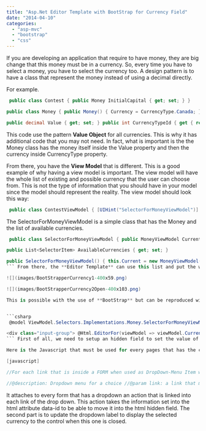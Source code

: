 ```yaml
---
title: "Asp.Net Editor Template with BootStrap for Currency Field"
date: "2014-04-10"
categories: 
  - "asp-mvc"
  - "bootstrap"
  - "css"
---
```


If you are developing an application that require to have money, they are big change that this money must be in a currency. So, every time you have to select a money, you have to select the currency too. A design pattern is to have a class that represent the money instead of using a decimal directly.

For example.


```csharp
 public class Contest { public Money InitialCapital { get; set; } }

public class Money { public Money() { Currency = CurrencyType.Canada; }

public decimal Value { get; set; } public int CurrencyTypeId { get { return this.Currency.Id; } set { this.Currency = CurrencyType.GetFromId(value); } } /// <summary> /// This is ignored by EntityFramework /// </summary> public CurrencyType Currency { get; set; } } 
```

This code use the pattern **Value Object** for all currencies. This is why it has additional code that you may not need. In fact, what is important is the the Money class has the money itself inside the Value property and then the currency inside CurrencyType property.

From there, you have the **View Model** that is different. This is a good example of why having a view model is important. The view model will have the whole list of existing and possible currency that the user can choose from. This is not the type of information that you should have in your model since the model should represent the reality. The view model should look this way:


```csharp
 public class ContestViewModel { [UIHint("SelectorForMoneyViewModel")] public SelectorForMoneyViewModel InitialCapital { get; set; } } 
```

The SelectorForMoneyViewModel is a simple class that has the Money and the list of available currencies.


```csharp
 public class SelectorForMoneyViewModel { public MoneyViewModel Current { get; set; }

public List<SelectorItem> AvailableCurrencies { get; set; }

public SelectorForMoneyViewModel() { this.Current = new MoneyViewModel(); this.AvailableCurrencies = new List<SelectorItem>(); } } 
``` From there, the **Editor Template** can use this list and put the whole list into the currency drop down. The result should look like the following picture. The first image is the control when not open and the second picture when the user click the currency field.

![](images/BootStrapperCurrency1-400x59.png)

![](images/BootStrapperCurrency2Open-400x103.png)

This is possible with the use of **BootStrap** but can be reproduced without it. I am using BootStrap because because it is available by default with Asp.Net MVC since version 5.


```csharp
 @model ViewModel.Selectors.Implementations.Money.SelectorForMoneyViewModel

<div class="input-group"> @Html.EditorFor(viewModel => viewModel.Current.Value) @Html.HiddenFor(viewModel => viewModel.Current.Currency.Id) <div class="input-group-btn"> <button type="button" class="btn btn-default dropdown-toggle" data-toggle="dropdown">@Model.Current.Currency.DisplayText<span class="caret"></span></button> <ul class="dropdown-menu pull-right"> @foreach (var currency in Model.AvailableCurrencies) { <li><a href="#" data-id="@currency.Id">@currency.DisplayText</a></li> } </ul> </div><!-- /btn-group --> </div><!-- /input-group --> 
``` First of all, we need to setup an hidden field to set the value of the selected currency. This would require some JavaScript to set from the the dropdown value into the hidden field that will be sent to the server. The first EditorFirst is important because it shows the value. The rest of the code is the drop down that is set at the right of the textbox of the decimal value.

Here is the Javascript that must be used for every pages that has the component.

[javascript]

//For each link that is inside a FORM when used as DropDown-Menu Item we want to be able //to click an element and set this one as the visual one. We also set the value of the selected //item into the hidden field of the selected dropdown to have this value pushed to the server. $('form').on('click', '.dropdown-menu>li>a', function () { return dropdownMenuLinkAction($(this)); } );

//@description: Dropdown menu for a choice //@param link: a link that must be under the dropdown-menu function dropdownMenuLinkAction(link) { //Current link information var htmlLink = $(link); var clickedId = htmlLink.attr('data-id'); var clickedDisplayName = htmlLink.html(); var controlContainer = htmlLink.closest('.input-group'); //Change the hidden field (should only have one) controlContainer.find(':hidden').each( function () { $(this).val(clickedId); } ); //Change the visual of the dropdown (should only have one) controlContainer.find('.dropdown-toggle').each( function () { var htmlDropDown = $(this); var currentFullHtml = htmlDropDown.html(); var toRemove = htmlDropDown.text(); var toWriteBack = currentFullHtml.replace(toRemove, ""); htmlDropDown.html(clickedDisplayName + " " + toWriteBack); } ); $(this).dropdown("toggle"); //Close the menu once clicked return false; } 
``` 
 It attaches to every form that has a dropdown an action that is linked into each link of the drop down. This action takes the information set into the html attribute data-id to be able to move it into the html hidden field. The second part is to update the dropdown label to display the selected currency to the control when this one is closed.
